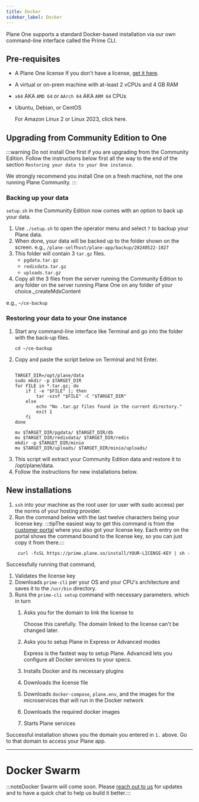 ```yaml
---
title: Docker
sidebar_label: Docker
---
```

Plane One supports a standard Docker-based installation via our own command-line interface called the Prime CLI.
## Pre-requisites
- A Plane One license
If you don't have a license, [get it here](https://plane.so/one).
- A virtual or on-prem machine with at-least 2 vCPUs and 4 GB RAM
- `x64` AKA `AMD 64` or `AArch 64` AKA `ARM 64` CPUs
- Ubuntu, Debian, or CentOS

    For Amazon Linux 2 or Linux 2023, click here.

## Upgrading from Community Edition to One
:::warning 
Do not install One first if you are upgrading from the Community Edition. Follow the instructions below first all the way to the end of the section `Restoring your data to your One instance`.

We strongly recommend you install One on a fresh machine, not the one running Plane Community.
:::

### Backing up your data
`setup.sh` in the Community Edition now comes with an option to back up your data.

1. Use  `./setup.sh` to open the operator menu and select `7` to backup your Plane data.
2. When done, your data will be backed up to the folder shown on the screen.
e.g., `/plane-selfhost/plane-app/backup/20240522-1027`
3. This folder will contain 3 `tar.gz` files.
    - `pgdata.tar.gz`
    - `redisdata.tar.gz`
    - `uploads.tar.gz`
4. Copy all the 3 files from the server running the Community Edition to any folder on the server running Plane One on any folder of your choice._createMdxContent

e.g., `~/ce-backup`

### Restoring your data to your One instance
1. Start any command-line interface like Terminal and go into the folder with the back-up files.
    ```
    cd ~/ce-backup
    ```
2. Copy and paste the script below on Terminal and hit Enter.
    ```
    
    TARGET_DIR=/opt/plane/data
    sudo mkdir -p $TARGET_DIR
    for FILE in *.tar.gz; do
        if [ -e "$FILE" ]; then
            tar -xzvf "$FILE" -C "$TARGET_DIR"
        else
            echo "No .tar.gz files found in the current directory."
            exit 1
        fi
    done

    mv $TARGET_DIR/pgdata/ $TARGET_DIR/db
    mv $TARGET_DIR/redisdata/ $TARGET_DIR/redis
    mkdir -p $TARGET_DIR/minio
    mv $TARGET_DIR/uploads/ $TARGET_DIR/minio/uploads/
    ```
3. This script will extract your Community Edition data and restore it to /opt/plane/data.
4. Follow the instructions for new installations below.

## New installations
1. `ssh` into your machine as the root user (or user with sudo access) per the norms of your hosting provider.
2. Run the command below with the last twelve characters being your license key.
:::tipThe easiest way to get this command is from the [customer portal](https://prime.plane.so/) where you also got your license key. Each entry on the portal shows the command bound to the license key, so you can just copy it from there.:::
   ```
    curl -fsSL https://prime.plane.so/install/YOUR-LICENSE-KEY | sh -
   ```
  
Successfully running that command,
1. Validates the license key
2. Downloads `prime-cli` per your OS and your CPU's architecture and saves it to the `/usr/bin` directory.
3. Runs the `prime-cli setup` command with necessary parameters. which in turn
    1. Asks you for the domain to link the license to

        Choose this carefully. The domain linked to the license can't be changed later.

    2. Asks you to setup Plane in Express or Advanced modes

        Express is the fastest way to setup Plane. Advanced lets you configure all Docker services to your specs.

    3. Installs Docker and its necessary plugins
    4. Downloads the license file
    5. Downloads `docker-compose`, `plane.env`, and the images for the microservices that will run in the Docker network
    6. Downloads the required docker images
    7. Starts Plane services

Successful installation shows you the domain you entered in `1.` above. Go to that domain to access your Plane app.

---
# Docker Swarm
:::noteDocker Swarm will come soon. Please [reach out to us](mailto:support@plane.so) for updates and to have a quick chat to help us build it better.:::